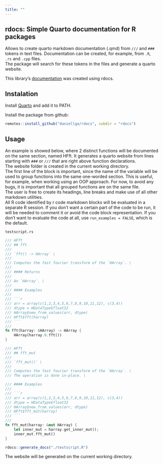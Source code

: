 ```yaml
---
title: ""
---
```


## rdocs: Simple Quarto documentation for R packages 

Allows to create quarto markdown documentation (.qmd) from `///` and `###` tokens in text files. Documentation can be created, for example, from `.R`, `.rs` and 
`.cpp` files. \
The package will search for these tokens in the files and generate a quarto website.

This library's [documentation](https://daniellga.github.io/rdocs/) was created using rdocs.

## Instalation

Install [Quarto](https://quarto.org/) and add it to PATH.

Install the package from github:
```r
remotes::install_github("daniellga/rdocs", subdir = "rdocs")
```

## Usage

An example is showed below, where 2 distinct functions will be documented on the same section, named HFft. 
It generates a quarto website from lines starting with `###` or `///` that are right above function declarations. \
The website folder is created in the current working directory. \
The first line of the block is important, since the name of the variable will be used to group functions into the
same one-worded section. This is useful, for example, when working using an OOP approach. For now, to avoid any
bugs, it is important that all grouped functions are on the same file. \
The user is free to create its headings, line breaks and make use of all other markdown utilities. \
All R code identified by r code markdown blocks will be evaluated in a separate R session. If you don't want a certain part of the
code to be run, it will be needed to comment it or avoid the code block representation. If you don't want to evaluate
the code at all, use `run_examples = FALSE`, which is the default.

`testscript.rs`
```rs
/// HFft
/// ## fft
///
/// `fft() -> HArray` \
///
/// Computes the fast fourier transform of the `HArray`. \
///
/// #### Returns
///
/// An `HArray`. \
///
/// #### Examples
///
/// ```r
/// arr = array(c(1,2,3,4,5,6,7,8,9,10,11,12), c(3,4))
/// dtype = HDataType$float32
/// HArray$new_from_values(arr, dtype)
/// HFft$fft(harray)
/// ```
///
fn fft(harray: &HArray) -> HArray {
    HArray(harray.0.fft())
}

/// HFft
/// ## fft_mut
///
/// `fft_mut()` \
///
/// Computes the fast fourier transform of the `HArray`. \
/// The operation is done in-place. \

/// #### Examples
///
/// ```r
/// arr = array(c(1,2,3,4,5,6,7,8,9,10,11,12), c(3,4))
/// dtype = HDataType$float32
/// HArray$new_from_values(arr, dtype)
/// HFft$fft_mut(harray)
/// ```
///
fn fft_mut(harray: &mut HArray) {
    let inner_mut = harray.get_inner_mut();
    inner_mut.fft_mut()
}
```

```r
rdocs::generate_docs("./testscript.R")
```

The website will be generated on the current working directory.
